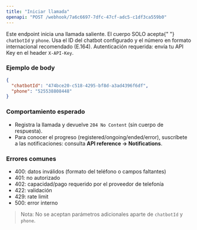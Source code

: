 ```yaml
---
title: "Iniciar llamada"
openapi: "POST /webhook/7a6c6697-7dfc-47cf-adc5-c1df3ca559b0"
---
```


<Note>
  Este endpoint inicia una llamada saliente. El cuerpo SOLO acepta{" "}
  <code>chatbotId</code> y <code>phone</code>. Usa el ID del chatbot configurado
  y el número en formato internacional recomendado (E.164).
</Note>

<Info>
  Autenticación requerida: envía tu API Key en el header <code>X-API-Key</code>.
</Info>

### Ejemplo de body

```json
{
  "chatbotId": "474bce20-c518-4295-bf8d-a3ad4396f6df",
  "phone": "525538808448"
}
```

### Comportamiento esperado

- Registra la llamada y devuelve <code>204 No Content</code> (sin cuerpo de respuesta).
- Para conocer el progreso (registered/ongoing/ended/error), suscríbete a las notificaciones: consulta <strong>API reference → Notifications</strong>.

### Errores comunes

- 400: datos inválidos (formato del teléfono o campos faltantes)
- 401: no autorizado
- 402: capacidad/pago requerido por el proveedor de telefonía
- 422: validación
- 429: rate limit
- 500: error interno

> Nota: No se aceptan parámetros adicionales aparte de <code>chatbotId</code> y <code>phone</code>.
